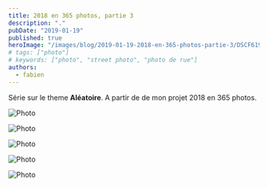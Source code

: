 ```yaml
---
title: 2018 en 365 photos, partie 3
description: "."
pubDate: "2019-01-19"
published: true
heroImage: "/images/blog/2019-01-19-2018-en-365-photos-partie-3/DSCF6191.jpg"
# tags: ["photo"]
# keywords: ["photo", "street photo", "photo de rue"]
authors:
  - fabien
---
```


Série sur le theme **Aléatoire**.
A partir de de mon projet 2018 en 365 photos.

![Photo](/images/blog/2019-01-19-2018-en-365-photos-partie-3/DSCF1451.jpg)

![Photo](/images/blog/2019-01-19-2018-en-365-photos-partie-3/DSCF6191.jpg)

![Photo](/images/blog/2019-01-19-2018-en-365-photos-partie-3/DSCF4105-3.jpg)

![Photo](/images/blog/2019-01-19-2018-en-365-photos-partie-3/DSCF9298.jpg)

![Photo](/images/blog/2019-01-19-2018-en-365-photos-partie-3/DSCF7794.jpg)
